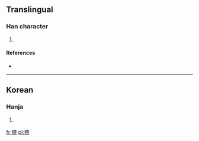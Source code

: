 ==Translingual==

===Han character===
{{Han char|rn=94|rad=犬|as=08|sn=11|four=|canj=大竹廿月金 (KHTBC)}}

# {{defn|Han|sort=犬08}}

====References====
* {{Han ref|kx=0714.051|hdz=21353.051|uh=7320|ud=29472}}

----

==Korean==

===Hanja===
{{ko-hanja|hangeul=전|eumhun=|rv=jeon|mr=chŏn|y=cen}}

# {{defn|Korean|sort=犬08}}

[[fr:猠]]
[[pl:猠]]